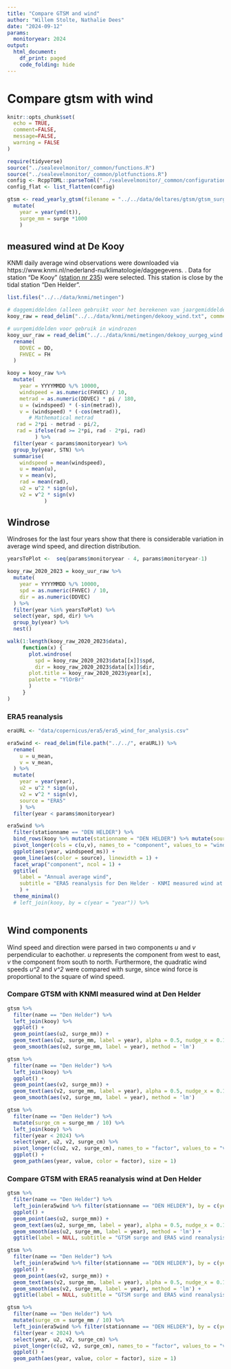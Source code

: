 ```yaml
---
title: "Compare GTSM and wind"
author: "Willem Stolte, Nathalie Dees"
date: "2024-09-12"
params:
  monitoryear: 2024
output:
  html_document:
    df_print: paged
    code_folding: hide
---
```


# Compare gtsm with wind

```r
knitr::opts_chunk$set(
  echo = TRUE,
  comment=FALSE,
  message=FALSE,
  warning = FALSE
)
```

```r
require(tidyverse)
source("../sealevelmonitor/_common/functions.R")
source("../sealevelmonitor/_common/plotfunctions.R")
config <- RcppTOML::parseToml("../sealevelmonitor/_common/configuration.TOML")
config_flat <- list_flatten(config)

```

```r

gtsm <- read_yearly_gtsm(filename = "../../data/deltares/gtsm/gtsm_surge_annual_mean_main_stations.csv") |>
  mutate(
    year = year(ymd(t)),
    surge_mm = surge *1000
    )

```


## measured wind at De Kooy

KNMI daily average wind observations were downloaded via https://www.knmi.nl/nederland-nu/klimatologie/daggegevens.  . Data for station "De Kooy" ([station nr 235](https://cdn.knmi.nl/knmi/map/page/klimatologie/gegevens/daggegevens/etmgeg_235.zip)) were selected. This station is close by the tidal station "Den Helder". 


```r
list.files("../../data/knmi/metingen")

# daggemiddelden (alleen gebruikt voor het berekenen van jaargemiddelden)
kooy_raw = read_delim("../../data/knmi/metingen/dekooy_wind.txt", comment = "#", trim_ws = T)

# uurgemiddelden voor gebruik in windrozen
kooy_uur_raw = read_delim("../../data/knmi/metingen/dekooy_uurgeg_wind.txt", comment = "#", trim_ws = T) %>%
  rename(
    DDVEC = DD,
    FHVEC = FH
  )

kooy = kooy_raw %>%
  mutate(
    year = YYYYMMDD %/% 10000,
    windspeed = as.numeric(FHVEC) / 10,
    metrad = as.numeric(DDVEC) * pi / 180,
    u = (windspeed) * (-sin(metrad)),
    v = (windspeed) * (-cos(metrad)),
       # Mathematical metrad
   rad = 2*pi - metrad - pi/2,
   rad = ifelse(rad >= 2*pi, rad - 2*pi, rad)
         ) %>%
  filter(year < params$monitoryear) %>%
  group_by(year, STN) %>%
  summarise(
    windspeed = mean(windspeed),
    u = mean(u),
    v = mean(v),
    rad = mean(rad),
    u2 = u^2 * sign(u),
    v2 = v^2 * sign(v)
            )

```




## Windrose

Windroses for the last four years show that there is considerable variation in average wind speed, and direction distribution.

```r

yearsToPlot <-  seq(params$monitoryear - 4, params$monitoryear-1)

kooy_raw_2020_2023 = kooy_uur_raw %>% 
  mutate(
    year = YYYYMMDD %/% 10000,
    spd = as.numeric(FHVEC) / 10,
    dir = as.numeric(DDVEC)
  ) %>%
  filter(year %in% yearsToPlot) %>%
  select(year, spd, dir) %>%
  group_by(year) %>%
  nest()

walk(1:length(kooy_raw_2020_2023$data), 
     function(x) {
       plot.windrose(
         spd = kooy_raw_2020_2023$data[[x]]$spd, 
         dir = kooy_raw_2020_2023$data[[x]]$dir,
       plot.title = kooy_raw_2020_2023$year[x],
       palette = "YlOrBr"
       )
     }
)

```

### ERA5 reanalysis 


```r


eraURL <- "data/copernicus/era5/era5_wind_for_analysis.csv"

era5wind <- read_delim(file.path("../../", eraURL)) %>%
  rename(
    u = u_mean,
    v = v_mean,
  ) %>%
  mutate(
    year = year(year),
    u2 = u^2 * sign(u),
    v2 = v^2 * sign(v),
    source = "ERA5"
    ) %>%
  filter(year < params$monitoryear)

```


```r

era5wind %>%
  filter(stationname == "DEN HELDER") %>%
  bind_rows(kooy %>% mutate(stationname = "DEN HELDER") %>% mutate(source = "KNMI")) %>%
  pivot_longer(cols = c(u,v), names_to = "component", values_to = "windspeed_ms") %>%
  ggplot(aes(year, windspeed_ms)) +
  geom_line(aes(color = source), linewidth = 1) +
  facet_wrap("component", ncol = 1) +
  ggtitle(
    label = "Annual average wind",
    subtitle = "ERA5 reanalysis for Den Helder - KNMI measured wind at De Kooy."
    ) +
  theme_minimal()
  # left_join(kooy, by = c(year = "year")) %>%
  

```




## Wind components

Wind speed and direction were parsed in two components *u* and *v* perpendicular to eachother. *u* represents the component from west to east, *v* the component from south to north. Furthermore, the quadratic wind speeds *u^2* and *v^2* were compared with surge, since wind force is proportional to the square of wind speed. 


### Compare GTSM with KNMI measured wind at Den Helder 

```r

gtsm %>%
  filter(name == "Den Helder") %>%
  left_join(kooy) %>%
  ggplot() +
  geom_point(aes(u2, surge_mm)) +
  geom_text(aes(u2, surge_mm, label = year), alpha = 0.5, nudge_x = 0.1, nudge_y = 1) +
  geom_smooth(aes(u2, surge_mm, label = year), method = 'lm')

gtsm %>%
  filter(name == "Den Helder") %>%
  left_join(kooy) %>%
  ggplot() +
  geom_point(aes(v2, surge_mm)) +
  geom_text(aes(v2, surge_mm, label = year), alpha = 0.5, nudge_x = 0.1, nudge_y = 1) +
  geom_smooth(aes(v2, surge_mm, label = year), method = 'lm')

```



```r

gtsm %>%
  filter(name == "Den Helder") %>%
  mutate(surge_cm = surge_mm / 10) %>%
  left_join(kooy) %>%
  filter(year < 2024) %>%
  select(year, u2, v2, surge_cm) %>%
  pivot_longer(c(u2, v2, surge_cm), names_to = "factor", values_to = "value") %>%
  ggplot() +
  geom_path(aes(year, value, color = factor), size = 1)


```

### Compare GTSM with ERA5 reanalysis wind at Den Helder 


```r

gtsm %>%
  filter(name == "Den Helder") %>%
  left_join(era5wind %>% filter(stationname == "DEN HELDER"), by = c(year = "year") ) %>%
  ggplot() +
  geom_point(aes(u2, surge_mm)) +
  geom_text(aes(u2, surge_mm, label = year), alpha = 0.5, nudge_x = 0.1, nudge_y = 0) +
  geom_smooth(aes(u2, surge_mm, label = year), method = 'lm') +
  ggtitle(label = NULL, subtitle = "GTSM surge and ERA5 wind reanalysis component u")

gtsm %>%
  filter(name == "Den Helder") %>%
  left_join(era5wind %>% filter(stationname == "DEN HELDER"), by = c(year = "year") ) %>%
  ggplot() +
  geom_point(aes(v2, surge_mm)) +
  geom_text(aes(v2, surge_mm, label = year), alpha = 0.5, nudge_x = 0.1, nudge_y = 0) +
  geom_smooth(aes(v2, surge_mm, label = year), method = 'lm') +
  ggtitle(label = NULL, subtitle = "GTSM surge and ERA5 wind reanalysis component v")

```

```r

gtsm %>%
  filter(name == "Den Helder") %>%
  mutate(surge_cm = surge_mm / 10) %>%
  left_join(era5wind %>% filter(stationname == "DEN HELDER"), by = c(year = "year")) %>%
  filter(year < 2024) %>%
  select(year, u2, v2, surge_cm) %>%
  pivot_longer(c(u2, v2, surge_cm), names_to = "factor", values_to = "value") %>%
  ggplot() +
  geom_path(aes(year, value, color = factor), size = 1)


```



